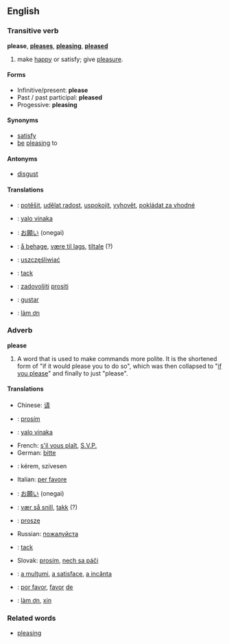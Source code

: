==English==

===Transitive verb===
'''please''', '''[[pleases]]''', '''[[pleasing]]''', '''[[pleased]]'''

# make [[happy]] or satisfy; give [[pleasure]].

====Forms====
*Infinitive/present: '''please'''
*Past / past participal: '''pleased'''
*Progessive: '''pleasing'''

====Synonyms====
*[[satisfy]]
*[[be]] [[pleasing]] to

====Antonyms====
*[[disgust]]

====Translations====
*{{cs}}: [[potěšit]], [[udělat radost]], [[uspokojit]], [[vyhovět]], [[pokládat za vhodné]]
*{{fj}}: [[yalo vinaka]]
*{{ja}}: [[お願い]] (onegai)
*{{no}}: [[å behage]], [[være til lags]], [[tiltale]] (?)
*{{pl}}: [[uszczęśliwiać]]
*{{sv}}: [[tack]]
*{{sl}}: [[zadovoljiti]] [[prositi]]
*{{es}}: [[gustar]]
*{{vi}}: [[làm ơn]]

===Adverb===
'''please'''

#A word that is used to make commands more polite.  It is the shortened form of "if it would please you to do so", which was then collapsed to "[[if you please]]" and finally to just "please".

====Translations====
*Chinese: [[请]]
*{{cs}}: [[prosím]]
*{{fj}}: [[yalo vinaka]]
*French: [[s'il vous plaît]], [[S.V.P.]]
*German: [[bitte]]
*{{hu}}:  kérem, szívesen
*Italian: [[per favore]]
*{{ja}}: [[お願い]] (onegai)
*{{no}}: [[vær så snill]], [[takk]] (?)
*{{pl}}: [[proszę]]
*Russian: [[пoжaлуйстa]]
*{{sv}}: [[tack]]
*Slovak: [[prosím]], [[nech sa páči]]  
*{{ro}}: [[a mulţumi]], [[a satisface]], [[a incânta]]
*{{es}}: [[por favor]], [[favor#Spanish|favor]] [[de]]
*{{vi}}: [[làm ơn]], [[xin]]

===Related words===
*[[pleasing]]